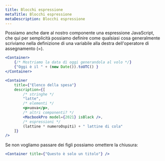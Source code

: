 ```yaml
---
title: Blocchi espressione
metaTitle: Blocchi espressione
metaDescription: Blocchi espressione
---
```


Possiamo anche dare al nostro componente una espressione JavaScript, che qui per semplicità possiamo definire come qualsiasi cosa generalmente scriviamo nella definizione di una variabile alla destra dell'operatore di assegnamento (=).

```jsx
<Container>
    {/* Mostriamo la data di oggi generandola al volo */}
    {"Oggi è il " + (new Date()).toUTC() }
</Container>
```

```jsx
<Container
    title={"Elenco della spesa"}
    description={[
        /* stringhe */
        "latte",
        /* elementi */
        <p>uova</p>,
        /* altri componenti? */
        <MacbookPro model={2021} isBlack />,
        /* espressioni */
        (lattine * numeroOspiti) + " lattine di cola"
    ]}
/>
```

Se non vogliamo passare dei figli possiamo omettere la chiusura:

```jsx
<Container title={"Questo è solo un titolo"} />
```

